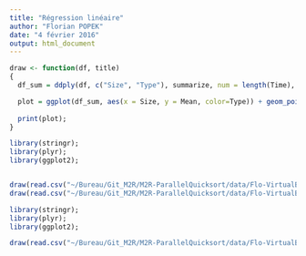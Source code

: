 ```yaml
---
title: "Régression linéaire"
author: "Florian POPEK"
date: "4 février 2016"
output: html_document
---
```


```r
draw <- function(df, title) 
{
  df_sum = ddply(df, c("Size", "Type"), summarize, num = length(Time), Mean = mean(Time), sd = sd(Time), se = 1.96*sd/sqrt(num));

  plot = ggplot(df_sum, aes(x = Size, y = Mean, color=Type)) + geom_point(alpha=.75) + ggtitle(title) + geom_smooth(method="lm", aes(fill=Type));
  
  print(plot);
}
```

```r
library(stringr);
library(plyr);
library(ggplot2);


draw(read.csv("~/Bureau/Git_M2R/M2R-ParallelQuicksort/data/Flo-VirtualBox_2016-02-03/R_3v2.csv"), "30 times Thread Level 3");
draw(read.csv("~/Bureau/Git_M2R/M2R-ParallelQuicksort/data/Flo-VirtualBox_2016-02-03/R_3v3.csv"), "50 times Thread Level 3");

```

```r
library(stringr);
library(plyr);
library(ggplot2);

draw(read.csv("~/Bureau/Git_M2R/M2R-ParallelQuicksort/data/Flo-VirtualBox_2016-02-03/R_3v4.csv"), "50 times Thread Level 3");

```
